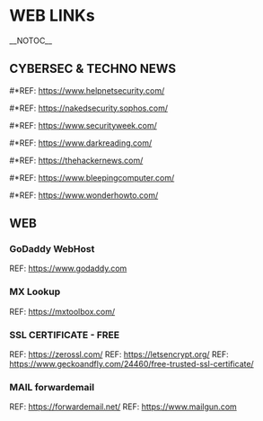 = WEB LINKs =
__NOTOC__
<!-- This is a comment -->

== CYBERSEC & TECHNO NEWS ==
#*REF: https://www.helpnetsecurity.com/
#*REF: https://nakedsecurity.sophos.com/
#*REF: https://www.securityweek.com/
#*REF: https://www.darkreading.com/
#*REF: https://thehackernews.com/
#*REF: https://www.bleepingcomputer.com/
#*REF: https://www.wonderhowto.com/


== WEB ==
=== GoDaddy WebHost ===
REF: https://www.godaddy.com

=== MX Lookup ===
REF: https://mxtoolbox.com/

=== SSL CERTIFICATE - FREE ===
REF: https://zerossl.com/
REF: https://letsencrypt.org/
REF: https://www.geckoandfly.com/24460/free-trusted-ssl-certificate/

=== MAIL forwardemail ===
REF: https://forwardemail.net/
REF: https://www.mailgun.com

